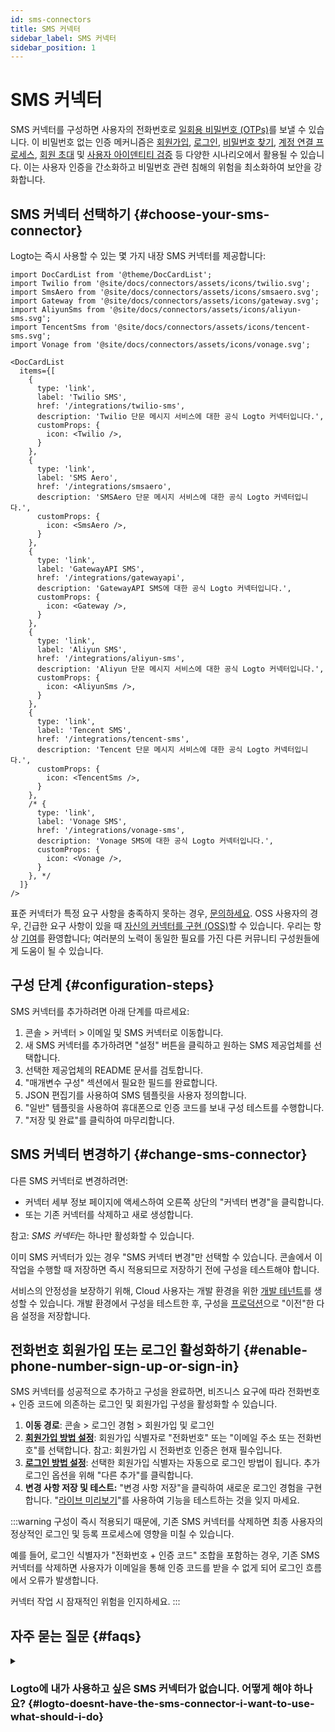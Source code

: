 ```yaml
---
id: sms-connectors
title: SMS 커넥터
sidebar_label: SMS 커넥터
sidebar_position: 1
---
```


# SMS 커넥터

SMS 커넥터를 구성하면 사용자의 전화번호로 [일회용 비밀번호 (OTPs)](https://auth.wiki/otp)를 보낼 수 있습니다. 이 비밀번호 없는 인증 메커니즘은 [회원가입](/end-user-flows/sign-up-and-sign-in/sign-up), [로그인](/end-user-flows/sign-up-and-sign-in/sign-in), [비밀번호 찾기](/end-user-flows/sign-up-and-sign-in/reset-password), [계정 연결 프로세스](/end-user-flows/sign-up-and-sign-in/social-sign-in#account-linking), [회원 초대](/end-user-flows/organization-experience/invite-organization-members) 및 [사용자 아이덴티티 검증](/end-user-flows/security-verification) 등 다양한 시나리오에서 활용될 수 있습니다. 이는 사용자 인증을 간소화하고 비밀번호 관련 침해의 위험을 최소화하여 보안을 강화합니다.

## SMS 커넥터 선택하기 \{#choose-your-sms-connector}

Logto는 즉시 사용할 수 있는 몇 가지 내장 SMS 커넥터를 제공합니다:

```mdx-code-block
import DocCardList from '@theme/DocCardList';
import Twilio from '@site/docs/connectors/assets/icons/twilio.svg';
import SmsAero from '@site/docs/connectors/assets/icons/smsaero.svg';
import Gateway from '@site/docs/connectors/assets/icons/gateway.svg';
import AliyunSms from '@site/docs/connectors/assets/icons/aliyun-sms.svg';
import TencentSms from '@site/docs/connectors/assets/icons/tencent-sms.svg';
import Vonage from '@site/docs/connectors/assets/icons/vonage.svg';

<DocCardList
  items={[
    {
      type: 'link',
      label: 'Twilio SMS',
      href: '/integrations/twilio-sms',
      description: 'Twilio 단문 메시지 서비스에 대한 공식 Logto 커넥터입니다.',
      customProps: {
        icon: <Twilio />,
      }
    },
    {
      type: 'link',
      label: 'SMS Aero',
      href: '/integrations/smsaero',
      description: 'SMSAero 단문 메시지 서비스에 대한 공식 Logto 커넥터입니다.',
      customProps: {
        icon: <SmsAero />,
      }
    },
    {
      type: 'link',
      label: 'GatewayAPI SMS',
      href: '/integrations/gatewayapi',
      description: 'GatewayAPI SMS에 대한 공식 Logto 커넥터입니다.',
      customProps: {
        icon: <Gateway />,
      }
    },
    {
      type: 'link',
      label: 'Aliyun SMS',
      href: '/integrations/aliyun-sms',
      description: 'Aliyun 단문 메시지 서비스에 대한 공식 Logto 커넥터입니다.',
      customProps: {
        icon: <AliyunSms />,
      }
    },
    {
      type: 'link',
      label: 'Tencent SMS',
      href: '/integrations/tencent-sms',
      description: 'Tencent 단문 메시지 서비스에 대한 공식 Logto 커넥터입니다.',
      customProps: {
        icon: <TencentSms />,
      }
    },
    /* {
      type: 'link',
      label: 'Vonage SMS',
      href: '/integrations/vonage-sms',
      description: 'Vonage SMS에 대한 공식 Logto 커넥터입니다.',
      customProps: {
        icon: <Vonage />,
      }
    }, */
  ]}
/>
```

표준 커넥터가 특정 요구 사항을 충족하지 못하는 경우, [문의하세요](https://logto.productlane.com/roadmap). OSS 사용자의 경우, 긴급한 요구 사항이 있을 때 [자신의 커넥터를 구현 (OSS)](/logto-oss/develop-your-connector/implement-connectors#build-a-passwordless-connector)할 수 있습니다. 우리는 항상 [기여](/logto-oss/contribution)를 환영합니다; 여러분의 노력이 동일한 필요를 가진 다른 커뮤니티 구성원들에게 도움이 될 수 있습니다.

## 구성 단계 \{#configuration-steps}

SMS 커넥터를 추가하려면 아래 단계를 따르세요:

1. <CloudLink to="/connectors/passwordless">콘솔 > 커넥터 > 이메일 및 SMS 커넥터</CloudLink>로
   이동합니다.
2. 새 SMS 커넥터를 추가하려면 "설정" 버튼을 클릭하고 원하는 SMS 제공업체를 선택합니다.
3. 선택한 제공업체의 README 문서를 검토합니다.
4. "매개변수 구성" 섹션에서 필요한 필드를 완료합니다.
5. JSON 편집기를 사용하여 SMS 템플릿을 사용자 정의합니다.
6. "일반" 템플릿을 사용하여 휴대폰으로 인증 코드를 보내 구성 테스트를 수행합니다.
7. "저장 및 완료"를 클릭하여 마무리합니다.

## SMS 커넥터 변경하기 \{#change-sms-connector}

다른 SMS 커넥터로 변경하려면:

- 커넥터 세부 정보 페이지에 액세스하여 오른쪽 상단의 "커넥터 변경"을 클릭합니다.
- 또는 기존 커넥터를 삭제하고 새로 생성합니다.

참고: *SMS 커넥터*는 하나만 활성화할 수 있습니다.

이미 SMS 커넥터가 있는 경우 "SMS 커넥터 변경"만 선택할 수 있습니다. 콘솔에서 이 작업을 수행할 때 저장하면 즉시 적용되므로 저장하기 전에 구성을 테스트해야 합니다.

서비스의 안정성을 보장하기 위해, Cloud 사용자는 개발 환경을 위한 [개발 테넌트](/logto-cloud/tenant-settings#development)를 생성할 수 있습니다. 개발 환경에서 구성을 테스트한 후, 구성을 [프로덕션](/logto-cloud/tenant-settings#production)으로 "이전"한 다음 설정을 저장합니다.

## 전화번호 회원가입 또는 로그인 활성화하기 \{#enable-phone-number-sign-up-or-sign-in}

SMS 커넥터를 성공적으로 추가하고 구성을 완료하면, 비즈니스 요구에 따라 전화번호 + 인증 코드에 의존하는 로그인 및 회원가입 구성을 활성화할 수 있습니다.

1. **이동 경로**: <CloudLink to="/sign-in-experience/sign-up-and-sign-in">콘솔 > 로그인 경험 > 회원가입 및 로그인</CloudLink>
2. [**회원가입 방법 설정**](/end-user-flows/sign-up-and-sign-in/sign-up): 회원가입 식별자로 "전화번호" 또는 "이메일 주소 또는 전화번호"를 선택합니다. 참고: 회원가입 시 전화번호 인증은 현재 필수입니다.
3. [**로그인 방법 설정**](/end-user-flows/sign-up-and-sign-in/sign-in): 선택한 회원가입 식별자는 자동으로 로그인 방법이 됩니다. 추가 로그인 옵션을 위해 "다른 추가"를 클릭합니다.
4. **변경 사항 저장 및 테스트:** "변경 사항 저장"을 클릭하여 새로운 로그인 경험을 구현합니다. "[라이브 미리보기](/customization/live-preview)"를 사용하여 기능을 테스트하는 것을 잊지 마세요.

:::warning
구성이 즉시 적용되기 때문에, 기존 SMS 커넥터를 삭제하면 최종 사용자의 정상적인 로그인 및 등록 프로세스에 영향을 미칠 수 있습니다.

예를 들어, 로그인 식별자가 "전화번호 + 인증 코드" 조합을 포함하는 경우, 기존 SMS 커넥터를 삭제하면 사용자가 이메일을 통해 인증 코드를 받을 수 없게 되어 로그인 흐름에서 오류가 발생합니다.

커넥터 작업 시 잠재적인 위험을 인지하세요.
:::

## 자주 묻는 질문 \{#faqs}

<details>
<summary>

### Logto에 내가 사용하고 싶은 SMS 커넥터가 없습니다. 어떻게 해야 하나요? \{#logto-doesnt-have-the-sms-connector-i-want-to-use-what-should-i-do}

</summary>

우리는 더 많은 커넥터를 개발 중입니다. 추가 옵션이 필요하면 Discord에서 요구 사항을 알려주시고 [GitHub](https://github.com/logto-io/logto/issues)에서 기능 요청을 제출하세요. 추가 지원이 필요하면 [이메일로 문의](mailto:contact@logto.io)할 수도 있습니다.

오픈 소스 Logto 사용자에게는 특정 시나리오에 따라 [자신의 커넥터를 사용자 정의](/logto-oss/develop-your-connector)할 수 있는 확장 가능한 커넥터 생성 방법을 제공합니다. 커뮤니티의 다른 사람들이 여러분의 작업으로부터 혜택을 받을 수 있도록 Logto에 풀 리퀘스트를 제출하는 것을 항상 환영합니다.

</details>
